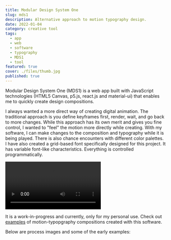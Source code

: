 ```yaml
---
title: Modular Design System One
slug: mds1
description: Alternative approach to motion typography design.
date: 2022-01-04
category: creative tool
tags:
  - app
  - web
  - software
  - typography
  - MDS1
  - tool
featured: true
cover: ./files/thumb.jpg
published: true
---
```





Modular Design System One (MDS1) is a web app built with JavaScript technologies (HTML5 Canvas, p5.js, react.js and material-ui) that enables me to quickly create design compositions.

I always wanted a more direct way of creating digital animation. The traditional approach is you define keyframes first, render, wait, and go back to more changes. While this approach has its own merit and gives you fine control, I wanted to "feel" the motion more directly while creating. With my software, I can make changes to the composition and typography while it is being played. There is also chance encounters with different color palettes. I have also created a grid-based font specifically designed for this project. It has variable font-like characteristics. Everything is controlled programmatically.

<GC start={3} end={11} lgStart={2} lgEnd={8} class="mx-0" mb>
  <Video src={vid1} />
</GC>

<GC lgStart={8} lgEnd={11}>

It is a work-in-progress and currently, only for my personal use. Check out [examples](/tags/mds1) of motion-typopgraphy compositions created with this software.

Below are process images and some of the early examples:

</GC>

<GC start={2} end={12} mt>
  <MediaGrid
    maxCols={3}
    media={[process, diagram, poster, vid2, vid3, vid4]}
    alts={[
      "process",
      "diagram",
      "poster",
      "timelapse",
      "timelapse",
      "timelapse",
    ]}
    class="gap-4"
  />
</GC>

